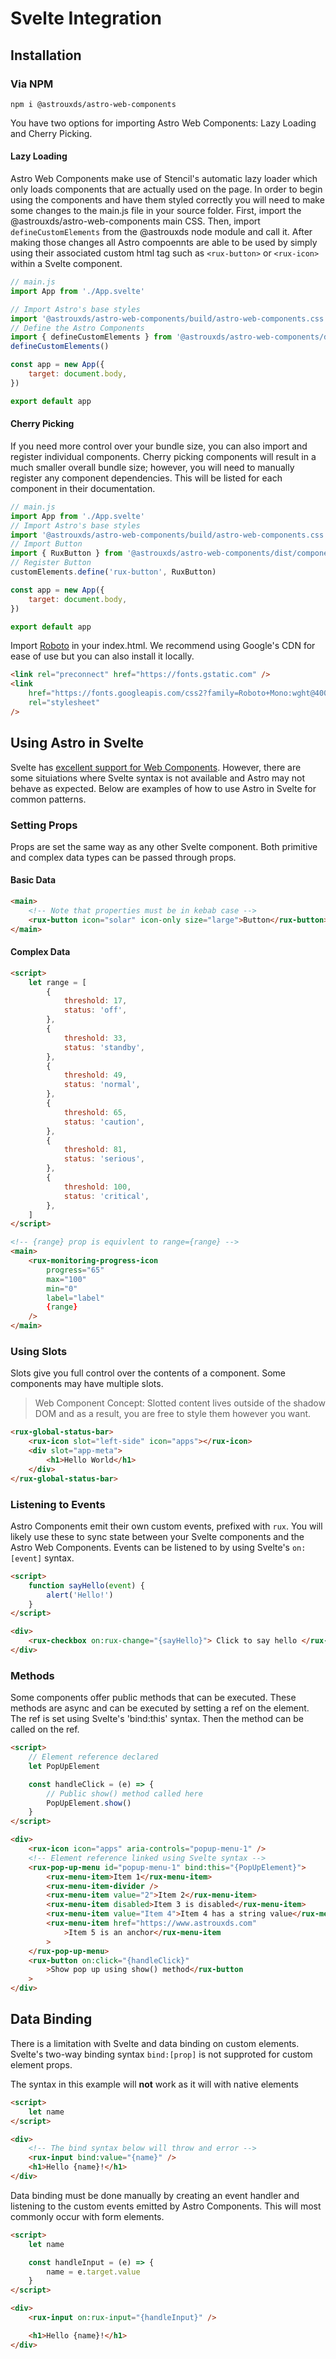 
<Meta title="Astro UXDS/Welcome/Svelte" />

# Svelte Integration

## Installation

### Via NPM

`npm i @astrouxds/astro-web-components`

You have two options for importing Astro Web Components: Lazy Loading and Cherry Picking.

#### Lazy Loading

Astro Web Components make use of Stencil's automatic lazy loader which only loads components that are actually used on the page. In order to begin using the components and have them styled correctly you will need to make some changes to the main.js file in your source folder. First, import the @astrouxds/astro-web-components main CSS. Then, import `defineCustomElements` from the @astrouxds node module and call it. After making those changes all Astro compoennts are able to be used by simply using their associated custom html tag such as `<rux-button>` or `<rux-icon>` within a Svelte component.

```js
// main.js
import App from './App.svelte'

// Import Astro's base styles
import '@astrouxds/astro-web-components/build/astro-web-components.css'
// Define the Astro Components
import { defineCustomElements } from '@astrouxds/astro-web-components/dist/custom-elements'
defineCustomElements()

const app = new App({
    target: document.body,
})

export default app
```

#### Cherry Picking

If you need more control over your bundle size, you can also import and register individual components. Cherry picking components will result in a much smaller overall bundle size; however, you will need to manually register any component dependencies. This will be listed for each component in their documentation.

```js
// main.js
import App from './App.svelte'
// Import Astro's base styles
import '@astrouxds/astro-web-components/build/astro-web-components.css'
// Import Button
import { RuxButton } from '@astrouxds/astro-web-components/dist/components/rux-button'
// Register Button
customElements.define('rux-button', RuxButton)

const app = new App({
    target: document.body,
})

export default app
```

Import [Roboto](https://fonts.google.com/specimen/Roboto) in your index.html. We recommend using Google's CDN for ease of use but you can also install it locally.

```html
<link rel="preconnect" href="https://fonts.gstatic.com" />
<link
    href="https://fonts.googleapis.com/css2?family=Roboto+Mono:wght@400&family=Roboto:wght@200;300;400;500;600;800&display=swap"
    rel="stylesheet"
/>
```

## Using Astro in Svelte

Svelte has [excellent support for Web Components](https://custom-elements-everywhere.com/libraries/svelte/results/results.html). However, there are some situiations where Svelte syntax is not available and Astro may not behave as expected. Below are examples of how to use Astro in Svelte for common patterns.

### Setting Props

Props are set the same way as any other Svelte component. Both primitive and complex data types can be passed through props.

#### Basic Data

```html
<main>
    <!-- Note that properties must be in kebab case -->
    <rux-button icon="solar" icon-only size="large">Button</rux-button>
</main>
```

#### Complex Data

```html
<script>
    let range = [
        {
            threshold: 17,
            status: 'off',
        },
        {
            threshold: 33,
            status: 'standby',
        },
        {
            threshold: 49,
            status: 'normal',
        },
        {
            threshold: 65,
            status: 'caution',
        },
        {
            threshold: 81,
            status: 'serious',
        },
        {
            threshold: 100,
            status: 'critical',
        },
    ]
</script>

<!-- {range} prop is equivlent to range={range} -->
<main>
    <rux-monitoring-progress-icon
        progress="65"
        max="100"
        min="0"
        label="label"
        {range}
    />
</main>
```

### Using Slots

Slots give you full control over the contents of a component. Some components may have multiple slots.

> Web Component Concept:
> Slotted content lives outside of the shadow DOM and as a result, you are free to style them however you want.

```html
<rux-global-status-bar>
    <rux-icon slot="left-side" icon="apps"></rux-icon>
    <div slot="app-meta">
        <h1>Hello World</h1>
    </div>
</rux-global-status-bar>
```

### Listening to Events

Astro Components emit their own custom events, prefixed with `rux`. You will likely use these to sync state between your Svelte components and the Astro Web Components. Events can be listened to by using Svelte's `on:[event]` syntax.

```html
<script>
    function sayHello(event) {
        alert('Hello!')
    }
</script>

<div>
    <rux-checkbox on:rux-change="{sayHello}"> Click to say hello </rux-checkbox>
</div>
```

### Methods

Some components offer public methods that can be executed. These methods are async and can be executed by setting a ref on the element. The ref is set using Svelte's 'bind:this' syntax. Then the method can be called on the ref.

```html
<script>
    // Element reference declared
    let PopUpElement

    const handleClick = (e) => {
        // Public show() method called here
        PopUpElement.show()
    }
</script>

<div>
    <rux-icon icon="apps" aria-controls="popup-menu-1" />
    <!-- Element reference linked using Svelte syntax -->
    <rux-pop-up-menu id="popup-menu-1" bind:this="{PopUpElement}">
        <rux-menu-item>Item 1</rux-menu-item>
        <rux-menu-item-divider />
        <rux-menu-item value="2">Item 2</rux-menu-item>
        <rux-menu-item disabled>Item 3 is disabled</rux-menu-item>
        <rux-menu-item value="Item 4">Item 4 has a string value</rux-menu-item>
        <rux-menu-item href="https://www.astrouxds.com"
            >Item 5 is an anchor</rux-menu-item
        >
    </rux-pop-up-menu>
    <rux-button on:click="{handleClick}"
        >Show pop up using show() method</rux-button
    >
</div>
```

## Data Binding

There is a limitation with Svelte and data binding on custom elements. Svelte's two-way binding syntax `bind:[prop]` is not supproted for custom element props.

The syntax in this example will **not** work as it will with native elements

```html
<script>
    let name
</script>

<div>
    <!-- The bind syntax below will throw and error -->
    <rux-input bind:value="{name}" />
    <h1>Hello {name}!</h1>
</div>
```

Data binding must be done manually by creating an event handler and listening to the custom events emitted by Astro Components. This will most commonly occur with form elements.

```html
<script>
    let name

    const handleInput = (e) => {
        name = e.target.value
    }
</script>

<div>
    <rux-input on:rux-input="{handleInput}" />

    <h1>Hello {name}!</h1>
</div>
```
